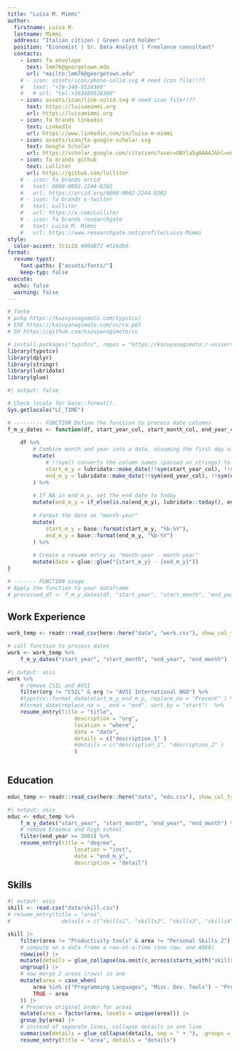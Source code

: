 ```yaml
---
title: "Luisa M. Mimmi"
author:
  firstname: Luisa M.
  lastname: Mimmi
  address: "Italian citizen | Green card holder"
  position: "Economist | Sr. Data Analyst | Freelance consultant"
  contacts:
    - icon: fa envelope
      text: lmm76@georgetown.edu
      url: "mailto:lmm76@georgetown.edu"
    # - icon: assets/icon/phone-solid.svg # need icon file!!??
    #   text: "+39-348-9528360"
    #   # url: "tel:+393489528360"
    - icon: assets/icon/link-solid.svg # need icon file!!??
      text: https://luisamimmi.org
      url: https://luisamimmi.org
    - icon: fa brands linkedin
      text: LinkedIn
      url: https://www.linkedin.com/in/luisa-m-mimmi
    - icon: assets/icon/fa-google-scholar.svg
      text: Google Scholar
      url: https://scholar.google.com/citations?user=OBYla5gAAAAJ&hl=en&oi=ao
    - icon: fa brands github
      text: Lulliter
      url: https://github.com/lulliter
    # - icon: fa brands orcid
    #   text: 0000-0002-2244-8282
    #   url: https://orcid.org/0000-0002-2244-8282
    # - icon: fa brands x-twitter
    #   text: Lulliter
    #   url: https://x.com/Lulliter
    # - icon: fa brands researchgate
    #   text: Luisa M. Mimmi
    #   url: https://www.researchgate.net/profile/Luisa-Mimmi
style:
  color-accent: 7c1c2d #004B72 #516db0
format:
  resume-typst:
    font-paths: ["assets/fonts/"]
    keep-typ: false
execute: 
  echo: false
  warning: false
---
```


```{=typst}
#align(center)[

  #set text(
    size: 11pt, 
    weight: "regular", 
    fill: rgb("#414141"), 
    style: "italic",
  )

 Empirical researcher with expertise in observational and longitudinal studies, real-world data analysis, and applied statistics. I have designed and led surveys and policy evaluations across developing countries, focusing on economic and public health outcomes related to energy poverty and inadequate access to water and sanitation.\
I am a native Italian speaker, fluent in English and Spanish, with strong communication and scientific writing skills. An expert programmer in R and SQL, I am passionate about empirical research and leveraging data to inform evidence-based public policies. I also enjoy exploring programming languages and techniques for open and reproducible data analysis (See my #link("https://luisamimmi.org")["https://luisamimmi.org"]).  
    
]
```


<!-- I am passionate about empirical research and leveraging data to inform evidence-based public policies. I also enjoy exploring programming languages and techniques for open and reproducible data analysis. -->


```r
# fonte 
# pckg https://kazuyanagimoto.com/typstcv/
# EXE https://kazuyanagimoto.com/cv/cv.pdf
# GH https://github.com/kazuyanagimoto/cv

# install.packages("typstcv", repos = "https://kazuyanagimoto.r-universe.dev")
library(typstcv)
library(dplyr)
library(stringr)
library(lubridate)
library(glue)
```

```r
#| output: false

# Check locale for base::format().
Sys.getlocale("LC_TIME")

# --------- FUNCTION Define the function to process date columns
f_m_y_dates <- function(df, start_year_col, start_month_col, end_year_col, end_month_col) {
	
	df %>%
		# Combine month and year into a date, assuming the first day of the month
		mutate(
			# !!sym() converts the column names (passed as strings) to symbols, allowing them to be used dynamically inside mutate().
			start_m_y = lubridate::make_date(!!sym(start_year_col), !!sym(start_month_col), 1),
			end_m_y = lubridate::make_date(!!sym(end_year_col), !!sym(end_month_col), 1) 
		) %>%
		
		# If NA in end_m_y, set the end date to today
		mutate(end_m_y = if_else(is.na(end_m_y), lubridate::today(), end_m_y)) %>%
		
		# Format the date as "month-year"
		mutate(
			start_m_y = base::format(start_m_y, "%b-%Y"),
			end_m_y = base::format(end_m_y, "%b-%Y")
		) %>%
		
		# Create a resume entry as "month-year - month-year"
		mutate(date = glue::glue("{start_m_y} - {end_m_y}"))
}

# ------- FUNCTION usage
# Apply the function to your dataframe
# processed_df <- f_m_y_dates(df, "start_year", "start_month", "end_year", "end_month")

```

## Work Experience

```r
work_temp <- readr::read_csv(here::here("data", "work.csv"), show_col_types = FALSE)

# call function to process dates
work <- work_temp %>% 
	f_m_y_dates("start_year", "start_month", "end_year", "end_month")
```

```r
#| output: asis
work %>% 
	# remove CSIL and AVSI
	filter(org != "CSIL" & org != "AVSI International NGO") %>%
	#typstcv::format_date(start_m_y_end_m_y, replace_na = "Present" ) %>% 
	#format_date(replace_na = , end = "end", sort_by = "start")  %>% 
	resume_entry(title = "title",
					 description = "org",
					 location = "where",
					 date = "date",
					 details = c("description_1" )
					 #details = c("description_1", "description_2" )
					 ) 
	
```
## Education

```r
educ_temp <- readr::read_csv(here::here("data", "edu.csv"), show_col_types = FALSE)
```

```r
#| output: asis
educ <- educ_temp %>% 
	f_m_y_dates("start_year", "start_month", "end_year", "end_month") %>% 
	# remove Erasmus and high school
	filter(end_year >= 2001) %>%
	resume_entry(title = "degree",
					 location = "inst",
					 date = "end_m_y",
					 description = "detail")
```

<!-- \newpage -->

<!-- ## Professional Skills -->

<!--  •	Strong critical thinking and **data analysis skills**, showcased in international contexts and across diverse sectors   -->
<!--  •	Demonstrated drive and resourcefulness in **leadership roles** for complex projects with multiple stakeholders   -->
<!--  •	Effective **communication skills**, proven by record of multilingual publications and public speaking for diverse audiences   -->
 

## Skills

```r
#| output: asis
skill <- read.csv("data/skill.csv") 
# resume_entry(title = "area",
# 				 details = c("skills1", "skills2", "skills3", "skills4"))

skill |>
	filter(area != "Productivity tools" & area != "Personal Skills 2") |>	
	# compute on a data frame a row-at-a-time (one row, one AREA)
	rowwise() |> 
	mutate(details = glue_collapse(na.omit(c_across(starts_with("skills"))), sep = " • ")) |> 
	ungroup() |>
	# now merge 2 areas (rows) in one 
	mutate(area = case_when(
		area %in% c("Programming Languages", "Misc. Dev. Tools") ~ "Programming & Development Tools",
		TRUE ~ area
	)) |> 
	# Preserve original order for areas 
	mutate(area = factor(area, levels = unique(area))) |>  
	group_by(area) |> 
	# instead of separate lines, collapse details in one line
	summarise(details = glue_collapse(details, sep = " • "), .groups = "drop") |> 
	resume_entry(title = "area", details = "details")
```

<!-- ## Peer-reviewed Publications -->

<!-- ```{r} -->
<!-- # Retrieve .bib and transform it into a data frame -->
<!-- peer_pub_temp <- RefManageR::ReadBib( -->
<!-- 	file = here::here("data", "Lula-MyPublication-Narrow.bib"), -->
<!-- 	.Encoding ="UTF-8")  %>% -->
<!-- 	base::as.data.frame() %>% -->
<!-- 	# filter articles  -->
<!-- 	dplyr::filter(bibtype == "Article") # %>%  -->
<!-- 	#mutate(url = if_else(is.na(url), url_preprint, url) ) -->

<!-- # Clean the date column and format it as "month-year" -->
<!-- peer_pub <- peer_pub_temp %>%  -->
<!-- 	mutate(parsed_date = case_when( -->
<!-- 		is.na(date) | date == "" ~ NA_Date_,  # Handle NA and empty strings -->
<!-- 		nchar(date) == 7 ~ ym(date),# For "yyyy-mm" format -->
<!-- 		nchar(date) == 10 ~ ymd(date),# For "yyyy-mm-dd" format -->
<!-- 		TRUE ~ NA_Date_))  %>%  -->
<!-- 	dplyr::arrange(desc(parsed_date)) %>% -->
<!-- 	# Format the parsed date as "month-year" -->
<!-- 	mutate(month_year = if_else(is.na(parsed_date), NA_character_, base::format(parsed_date, "%b-%Y")))  %>%  -->
<!-- 	# Apply the function to clean the "{{" and "}}" symbols from "title" and "author" columns -->
<!-- 	mutate(clean_title = gsub("\\{\\{", "", title),  # Remove "{{" -->
<!--          clean_title = gsub("\\}\\}", "", clean_title))  # Remove "}}" -->

<!-- ``` -->


<!-- ```{r} -->
<!-- #| output: asis -->
<!-- peer_pub |> -->
<!-- 	resume_entry(title = "clean_title", -->
<!-- 					 description = "author", -->
<!-- 					 location = "journaltitle", -->
<!-- 					 date =  "month_year" , -->
<!-- 					 details = "url") -->
<!-- ``` -->


<!-- ## Other publications and projects -->

<!-- + My [**Google Scholar profile**](https://scholar.google.com/citations?user=OBYla5gAAAAJ&hl=en&oi=ao) lists my publications and citations.  -->

<!-- ::: {.block fill=luma(221) inset="8pt" radius="4pt" width="100%"} -->
<!-- See my website for data science projects, ![](assets/icon/r-project-brands-solid.svg){height=.9em} code, writing, and teaching resources: [**https://luisamimmi.org**](https://luisamimmi.org) -->
<!-- ::: -->



<end-of-document>

